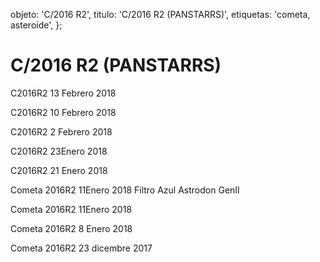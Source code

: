 
  objeto: 'C/2016 R2',
  titulo: 'C/2016 R2 (PANSTARRS)',
  etiquetas: 'cometa, asteroide',
};

# C/2016 R2 (PANSTARRS)

<Imagen
  src="objeto/c2016-r2_20180213_9_2016r2_20180213_i88.jpg"
  fecha="20180213"
/>

C2016R2 13 Febrero 2018

<Imagen
  src="objeto/c2016-r2_20180210_8_2016r2_20180210_i88.jpg"
  fecha="20180210"
/>

C2016R2 10 Febrero 2018

<Imagen
  src="objeto/c2016-r2_20180202_7_2016r2_20180202_i88.jpg"
  fecha="20180202"
/>

C2016R2 2 Febrero 2018

<Imagen
  src="objeto/c2016-r2_20180123_6_c2016r2_20180123_i88.jpg"
  fecha="20180123"
/>

C2016R2 23Enero 2018

<Imagen
  src="objeto/c2016-r2_20180121_5_2016r2_20180121_i88.jpg"
  fecha="20180121"
/>

C2016R2 21 Enero 2018

<Imagen
  src="objeto/c2016-r2_20180111_4_grafe.jpg"
  fecha="20180111"
/>

Cometa 2016R2 11Enero 2018 Filtro Azul Astrodon GenII

<Imagen
  src="objeto/c2016-r2_20180111_3_2016r2_20180111_i88.jpg"
  fecha="20180111"
/>

Cometa 2016R2 11Enero 2018

<Imagen
  src="objeto/c2016-r2_20180108_2_c2016r2_20180108_i88.jpg"
  fecha="20180108"
/>

Cometa 2016R2 8 Enero 2018

<Imagen
  src="objeto/c2016-r2_20171223_1_c2016r2_20171223_i881.jpg"
  fecha="20171223"
/>

Cometa 2016R2 23 dicembre 2017